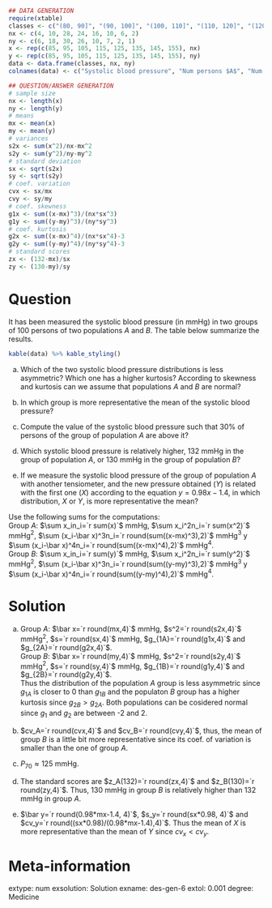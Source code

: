 
```r
## DATA GENERATION
require(xtable)
classes <- c("(80, 90]", "(90, 100]", "(100, 110]", "(110, 120]", "(120, 130]", "(130, 140]", "(140, 150]", "(150, 160]")
nx <- c(4, 10, 28, 24, 16, 10, 6, 2)
ny <- c(6, 18, 30, 26, 10, 7, 2, 1)
x <- rep(c(85, 95, 105, 115, 125, 135, 145, 155), nx)
y <- rep(c(85, 95, 105, 115, 125, 135, 145, 155), ny)
data <- data.frame(classes, nx, ny)
colnames(data) <- c("Systolic blood pressure", "Num persons $A$", "Num persons $B$")

## QUESTION/ANSWER GENERATION
# sample size
nx <- length(x)
ny <- length(y)
# means
mx <- mean(x)
my <- mean(y)
# variances
s2x <- sum(x^2)/nx-mx^2
s2y <- sum(y^2)/ny-my^2
# standard deviation
sx <- sqrt(s2x)
sy <- sqrt(s2y)
# coef. variation
cvx <- sx/mx
cvy <- sy/my
# coef. skewness
g1x <- sum((x-mx)^3)/(nx*sx^3)
g1y <- sum((y-my)^3)/(ny*sy^3)
# coef. kurtosis
g2x <- sum((x-mx)^4)/(nx*sx^4)-3
g2y <- sum((y-my)^4)/(ny*sy^4)-3
# standard scores
zx <- (132-mx)/sx
zy <- (130-my)/sy
```
  
Question
========
It has been measured the systolic blood pressure (in mmHg) in two groups of 100 persons of two populations $A$ and $B$.
The table below summarize the results.
  
```r
kable(data) %>% kable_styling()
```
  

a. Which of the two systolic blood pressure distributions is less asymmetric? Which one has a higher kurtosis? According to skewness and kurtosis can we assume that populations $A$ and $B$ are normal?

a. In which group is more representative the mean of the systolic blood pressure?

a. Compute the value of the systolic blood pressure such that 30% of persons of the group of population $A$ are above it?

a. Which systolic blood pressure is relatively higher, 132 mmHg in the group of population $A$, or 130 mmHg in the group of population $B$?

a. If we measure the systolic blood pressure of the group of population $A$ with another tensiometer, and the new pressure obtained ($Y$) is related with the first one ($X$) according to the equation $y=0.98x-1.4$, in which distribution, $X$ or $Y$, is more representative the mean?


Use the following sums for the computations:  
Group $A$: $\sum x_in_i=`r sum(x)`$ mmHg, $\sum x_i^2n_i=`r sum(x^2)`$ mmHg$^2$, $\sum (x_i-\bar x)^3n_i=`r round(sum((x-mx)^3),2)`$ mmHg$^3$ y $\sum (x_i-\bar x)^4n_i=`r round(sum((x-mx)^4),2)`$ mmHg$^4$.  
Group $B$: $\sum x_in_i=`r sum(y)`$ mmHg, $\sum x_i^2n_i=`r sum(y^2)`$ mmHg$^2$, $\sum (x_i-\bar x)^3n_i=`r round(sum((y-my)^3),2)`$ mmHg$^3$ y $\sum (x_i-\bar x)^4n_i=`r round(sum((y-my)^4),2)`$ mmHg$^4$.

Solution
========

a. 
Group $A$: $\bar x=`r round(mx,4)`$ mmHg, $s^2=`r round(s2x,4)`$ mmHg$^2$, $s=`r round(sx,4)`$ mmHg, $g_{1A}=`r round(g1x,4)`$ and $g_{2A}=`r round(g2x,4)`$.  
Group $B$: $\bar x=`r round(my,4)`$ mmHg, $s^2=`r round(s2y,4)`$ mmHg$^2$, $s=`r round(sy,4)`$ mmHg, $g_{1B}=`r round(g1y,4)`$ and $g_{2B}=`r round(g2y,4)`$.  
Thus the distribution of the population $A$ group is less asymmetric since $g_{1A}$ is closer to 0 than $g_{1B}$ and the populaton $B$ group has a higher kurtosis since $g_{2B}>g_{2A}$. Both populations can be cosidered normal since $g_1$ and $g_2$ are between -2 and 2.

a. $cv_A=`r round(cvx,4)`$ and $cv_B=`r round(cvy,4)`$, thus, the mean of group $B$ is a little bit more representative since its coef. of variation is smaller than the one of group $A$.

a. $P_{70}\approx 125$ mmHg.

a. The standard scores are $z_A(132)=`r round(zx,4)`$ and $z_B(130)=`r round(zy,4)`$.
Thus, 130 mmHg in group $B$ is relatively higher than 132 mmHg in group $A$.

a. $\bar y=`r round(0.98*mx-1.4, 4)`$, $s_y=`r round(sx*0.98, 4)`$ and $cv_y=`r round((sx*0.98)/(0.98*mx-1.4),4)`$.
Thus the mean of $X$ is more representative than the mean of $Y$ since $cv_x<cv_y$.  

Meta-information 
================
extype: num
exsolution: Solution
exname: des-gen-6
extol: 0.001
degree: Medicine

